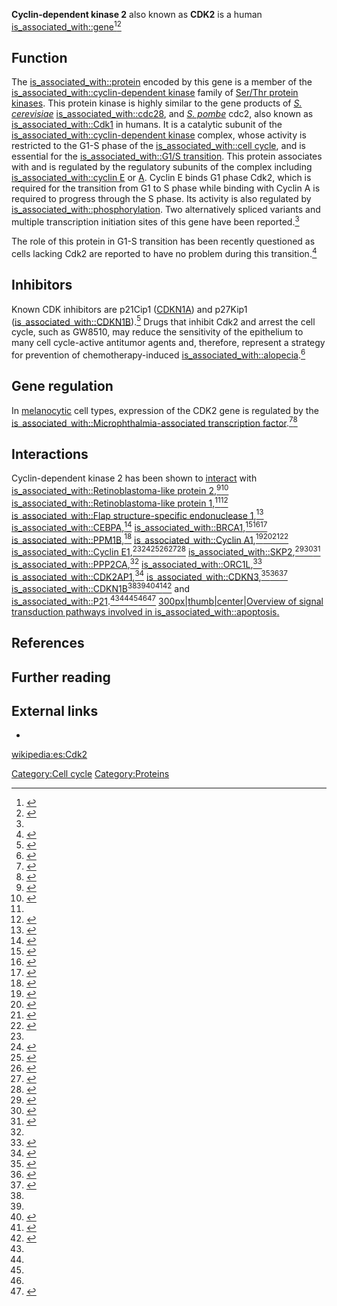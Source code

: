 {{Mirrored | {{PAGENAME}} }}
{{PBB|geneid=1017}}
'''Cyclin-dependent kinase 2''' also known as '''CDK2''' is a human [[is_associated_with::gene]]<ref name="pmid1653904">{{cite journal | author = Tsai LH, Harlow E, Meyerson M | title = Isolation of the human cdk2 gene that encodes the cyclin A- and adenovirus E1A-associated p33 kinase | journal = Nature | volume = 353 | issue = 6340 | pages = 174–7 | year = 1991 | month = September | pmid = 1653904 | doi = 10.1038/353174a0 | url =  }}</ref><ref name = "entrez">{{Cite web| title = Entrez Gene: CDK2 cyclin-dependent kinase 2| url = http://www.ncbi.nlm.nih.gov/sites/entrez?Db=gene&Cmd=ShowDetailView&TermToSearch=1017| accessdate = }}</ref>

==Function==
The [[is_associated_with::protein]] encoded by this gene is a member of the [[is_associated_with::cyclin-dependent kinase]] family of [[is_associated_with::serine/threonine-specific protein kinase|Ser/Thr protein kinases]]. This protein kinase is highly similar to the gene products of ''[[is_associated_with::Saccharomyces cerevisiae|S. cerevisiae]]'' [[is_associated_with::cdc28]], and ''[[is_associated_with::Schizosaccharomyces pombe|S. pombe]]'' cdc2, also known as [[is_associated_with::Cdk1]] in humans. It is a catalytic subunit of the [[is_associated_with::cyclin-dependent kinase]] complex, whose activity is restricted to the G1-S phase of the [[is_associated_with::cell cycle]], and is essential for the [[is_associated_with::G1/S transition]]. This protein associates with and is regulated by the regulatory subunits of the complex including [[is_associated_with::cyclin E]] or [[is_associated_with::cyclin A|A]]. Cyclin E binds G1 phase Cdk2, which is required for the transition from G1 to S phase while binding with Cyclin A is required to progress through the S phase.
Its activity is also regulated by [[is_associated_with::phosphorylation]].
Two alternatively spliced variants and multiple transcription initiation sites of this gene have been reported.<ref name = "entrez"/>

The role of this protein in G1-S transition has been recently questioned as cells lacking Cdk2 are reported to have no problem during this transition.<ref>{{cite journal |author=Berthet C, Aleem E, Coppola V, Tessarollo L, Kaldis P |title=Cdk2 knockout mice are viable |journal=Curr. Biol. |volume=13 |issue=20 |pages=1775–85 |year=2003 |month=October |pmid=14561402 |doi= 10.1016/j.cub.2003.09.024|url=http://linkinghub.elsevier.com/retrieve/pii/S0960982203006936}}</ref>

==Inhibitors==
Known CDK inhibitors are p21Cip1 ([[is_associated_with::p21|CDKN1A]]) and p27Kip1 ([[is_associated_with::CDKN1B]]).<ref name="pmid9660939">{{cite journal | author = Levkau B, Koyama H, Raines EW, Clurman BE, Herren B, Orth K, Roberts JM, Ross R | title = Cleavage of p21Cip1/Waf1 and p27Kip1 mediates apoptosis in endothelial cells through activation of Cdk2: role of a caspase cascade | journal = Mol. Cell | volume = 1 | issue = 4 | pages = 553–63 | year = 1998 | month = March | pmid = 9660939 | doi = 10.1016/S1097-2765(00)80055-6 | url =   }}</ref> Drugs that inhibit Cdk2 and arrest the cell cycle, such as GW8510, may reduce the sensitivity of the epithelium to many cell cycle-active antitumor agents and, therefore, represent a strategy for prevention of chemotherapy-induced [[is_associated_with::alopecia]].<ref name="pmid11141566">{{cite journal | author = Davis ST, Benson BG, Bramson HN, Chapman DE, Dickerson SH, Dold KM, Eberwein DJ, Edelstein M, Frye SV, Gampe Jr RT, Griffin RJ, Harris PA, Hassell AM, Holmes WD, Hunter RN, Knick VB, Lackey K, Lovejoy B, Luzzio MJ, Murray D, Parker P, Rocque WJ, Shewchuk L, Veal JM, Walker DH, Kuyper LF | title = Prevention of chemotherapy-induced alopecia in rats by CDK inhibitors | journal = Science | volume = 291 | issue = 5501 | pages = 134–7 | year = 2001 | month = January | pmid = 11141566 | doi = 10.1126/science.291.5501.134 | url =  }}</ref>

==Gene regulation==
In [[is_associated_with::melanocyte|melanocytic]] cell types, expression of the CDK2 gene is regulated by the [[is_associated_with::Microphthalmia-associated transcription factor]].<ref name="pmid15607961">{{cite journal | author = Du J, Widlund HR, Horstmann MA, ''et al.'' | title = Critical role of CDK2 for melanoma growth linked to its melanocyte-specific transcriptional regulation by MITF | journal = Cancer Cell | volume = 6 | issue = 6 | pages = 565–76 | year = 2004 | pmid = 15607961 | doi = 10.1016/j.ccr.2004.10.014 }}</ref><ref name="pmidunknown">{{cite journal | author = Hoek KS, Schlegel NC, Eichhoff OM, ''et al.'' | title = Novel MITF targets identified using a two-step DNA microarray strategy | journal = Pigment Cell Melanoma Res. | volume = 21 | issue = 6 | pages = 665–76 | year = 2008 | pmid = 19067971| doi = 10.1111/j.1755-148X.2008.00505.x }}</ref>

==Interactions==
Cyclin-dependent kinase 2 has been shown to [[is_associated_with::Protein-protein interaction|interact]] with [[is_associated_with::Retinoblastoma-like protein 2]],<ref name=pmid9891079>{{cite journal |last=Shanahan |first=F |authorlink= |coauthors=Seghezzi W, Parry D, Mahony D, Lees E |year=[[is_associated_with::1999]]|month=Feb. |title=Cyclin E Associates with BAF155 and BRG1, Components of the Mammalian SWI-SNF Complex, and Alters the Ability of BRG1 To Induce Growth Arrest |journal=Mol. Cell. Biol. |volume=19 |issue=2 |pages=1460–9 |publisher= |location = UNITED STATES| issn = 0270-7306| pmid = 9891079 | bibcode = | oclc =| id = | url = | language = | format = | accessdate = | laysummary = | laysource = | laydate = | quote = | pmc = 116074 }}</ref><ref name=pmid9188854>{{cite journal |last=Lacy |first=S |authorlink= |coauthors=Whyte P |year=[[is_associated_with::1997]]|month=May. |title=Identification of a p130 domain mediating interactions with cyclin A/cdk 2 and cyclin E/cdk 2 complexes |journal=Oncogene |volume=14 |issue=20 |pages=2395–406 |publisher= |location = ENGLAND| issn = 0950-9232| pmid = 9188854 |doi = 10.1038/sj.onc.1201085 | bibcode = | oclc =| id = | url = | language = | format = | accessdate = | laysummary = | laysource = | laydate = | quote = }}</ref> [[is_associated_with::Retinoblastoma-like protein 1]],<ref name=pmid9891079/><ref name=pmid11884610>{{cite journal |last=Leng |first=Xiaohong |authorlink= |coauthors=Noble Martin, Adams Peter D, Qin Jun, Harper J Wade |year=[[is_associated_with::2002]]|month=Apr. |title=Reversal of Growth Suppression by p107 via Direct Phosphorylation by Cyclin D1/Cyclin-Dependent Kinase 4 |journal=Mol. Cell. Biol. |volume=22 |issue=7 |pages=2242–54 |publisher= |location = United States| issn = 0270-7306| pmid = 11884610 | bibcode = | oclc =| id = | url = | language = | format = | accessdate = | laysummary = | laysource = | laydate = | quote = | doi = 10.1128/MCB.22.7.2242-2254.2002 | pmc = 133692 }}</ref> [[is_associated_with::Flap structure-specific endonuclease 1]],<ref name=pmid12853968>{{cite journal |last=Henneke |first=Ghislaine |authorlink= |coauthors=Koundrioukoff Stéphane, Hübscher Ulrich |year=[[is_associated_with::2003]]|month=Jul. |title=Phosphorylation of human Fen1 by cyclin-dependent kinase modulates its role in replication fork regulation |journal=Oncogene |volume=22 |issue=28 |pages=4301–13 |publisher= |location = England| issn = 0950-9232| pmid = 12853968 |doi = 10.1038/sj.onc.1206606 | bibcode = | oclc =| id = | url = | language = | format = | accessdate = | laysummary = | laysource = | laydate = | quote = }}</ref> [[is_associated_with::CEBPA]],<ref name=pmid11684017>{{cite journal |last=Wang |first=H |authorlink= |coauthors=Iakova P, Wilde M, Welm A, Goode T, Roesler W J, Timchenko N A |year=[[is_associated_with::2001]]|month=Oct. |title=C/EBPalpha arrests cell proliferation through direct inhibition of Cdk2 and Cdk4 |journal=Mol. Cell |volume=8 |issue=4 |pages=817–28 |publisher= |location = United States| issn = 1097-2765| pmid = 11684017 | bibcode = | oclc =| id = | url = | language = | format = | accessdate = | laysummary = | laysource = | laydate = | quote = | doi = 10.1016/S1097-2765(01)00366-5 }}</ref> [[is_associated_with::BRCA1]],<ref name=pmid8764100>{{cite journal |last=Chen |first=Y |authorlink= |coauthors=Farmer A A, Chen C F, Jones D C, Chen P L, Lee W H |year=[[is_associated_with::1996]]|month=Jul. |title=BRCA1 is a 220-kDa nuclear phosphoprotein that is expressed and phosphorylated in a cell cycle-dependent manner |journal=Cancer Res. |volume=56 |issue=14 |pages=3168–72 |publisher= |location = UNITED STATES| issn = 0008-5472| pmid = 8764100 | bibcode = | oclc =| id = | url = | language = | format = | accessdate = | laysummary = | laysource = | laydate = | quote = }}</ref><ref name=pmid10373534>{{cite journal |last=Ruffner |first=H |authorlink= |coauthors=Jiang W, Craig A G, Hunter T, Verma I M |year=[[is_associated_with::1999]]|month=Jul. |title=BRCA1 Is Phosphorylated at Serine 1497 In Vivo at a Cyclin-Dependent Kinase 2 Phosphorylation Site |journal=Mol. Cell. Biol. |volume=19 |issue=7 |pages=4843–54 |publisher= |location = UNITED STATES| issn = 0270-7306| pmid = 10373534 | bibcode = | oclc =| id = | url = | language = | format = | accessdate = | laysummary = | laysource = | laydate = | quote = | pmc = 84283 }}</ref><ref name=pmid9244350>{{cite journal |last=Wang |first=H |authorlink= |coauthors=Shao N, Ding Q M, Cui J, Reddy E S, Rao V N |year=[[is_associated_with::1997]]|month=Jul. |title=BRCA1 proteins are transported to the nucleus in the absence of serum and splice variants BRCA1a, BRCA1b are tyrosine phosphoproteins that associate with E2F, cyclins and cyclin dependent kinases |journal=Oncogene |volume=15 |issue=2 |pages=143–57 |publisher= |location = ENGLAND| issn = 0950-9232| pmid = 9244350 |doi = 10.1038/sj.onc.1201252 | bibcode = | oclc =| id = | url = | language = | format = | accessdate = | laysummary = | laysource = | laydate = | quote = }}</ref> [[is_associated_with::PPM1B]],<ref name=pmid10934208>{{cite journal |last=Cheng |first=A |authorlink= |coauthors=Kaldis P, Solomon M J |year=[[is_associated_with::2000]]|month=Nov. |title=Dephosphorylation of human cyclin-dependent kinases by protein phosphatase type 2C alpha and beta 2 isoforms |journal=J. Biol. Chem. |volume=275 |issue=44 |pages=34744–9 |publisher= |location = UNITED STATES| issn = 0021-9258| pmid = 10934208 |doi = 10.1074/jbc.M006210200 | bibcode = | oclc =| id = | url = | language = | format = | accessdate = | laysummary = | laysource = | laydate = | quote = }}</ref> [[is_associated_with::Cyclin A1]],<ref name=pmid8565853>{{cite journal |last=Sweeney |first=C |authorlink= |coauthors=Murphy M, Kubelka M, Ravnik S E, Hawkins C F, Wolgemuth D J, Carrington M |year=[[is_associated_with::1996]]|month=Jan. |title=A distinct cyclin A is expressed in germ cells in the mouse |journal=Development |volume=122 |issue=1 |pages=53–64 |publisher= |location = ENGLAND| issn = 0950-1991| pmid = 8565853 | bibcode = | oclc =| id = | url = | language = | format = | accessdate = | laysummary = | laysource = | laydate = | quote = }}</ref><ref name=pmid9041194>{{cite journal |last=Yang |first=R |authorlink= |coauthors=Morosetti R, Koeffler H P |year=[[is_associated_with::1997]]|month=Mar. |title=Characterization of a second human cyclin A that is highly expressed in testis and in several leukemic cell lines |journal=Cancer Res. |volume=57 |issue=5 |pages=913–20 |publisher= |location = UNITED STATES| issn = 0008-5472| pmid = 9041194 | bibcode = | oclc =| id = | url = | language = | format = | accessdate = | laysummary = | laysource = | laydate = | quote = }}</ref><ref name=pmid11264176>{{cite journal |last=Müller-Tidow |first=C |authorlink= |coauthors=Wang W, Idos G E, Diederichs S, Yang R, Readhead C, Berdel W E, Serve H, Saville M, Watson R, Koeffler H P |year=[[is_associated_with::2001]]|month=Apr. |title=Cyclin A1 directly interacts with B-myb and cyclin A1/cdk2 phosphorylate B-myb at functionally important serine and threonine residues: tissue-specific regulation of B-myb function |journal=Blood |volume=97 |issue=7 |pages=2091–7 |publisher= |location = United States| issn = 0006-4971| pmid = 11264176 | bibcode = | oclc =| id = | url = | language = | format = | accessdate = | laysummary = | laysource = | laydate = | quote = | doi = 10.1182/blood.V97.7.2091 }}</ref><ref name=pmid10559988>{{cite journal |last=Brown |first=N R |authorlink= |coauthors=Noble M E, Endicott J A, Johnson L N |year=[[is_associated_with::1999]]|month=Nov. |title=The structural basis for specificity of substrate and recruitment peptides for cyclin-dependent kinases |journal=Nat. Cell Biol. |volume=1 |issue=7 |pages=438–43 |publisher= |location = England| issn = 1465-7392| pmid = 10559988 |doi = 10.1038/15674 | bibcode = | oclc =| id = | url = | language = | format = | accessdate = | laysummary = | laysource = | laydate = | quote = }}</ref> [[is_associated_with::Cyclin E1]],<ref name=pmid9891079/><ref name=pmid12839982>{{cite journal |last=McKenzie |first=Pamela P |authorlink= |coauthors=Danks Mary K, Kriwacki Richard W, Harris Linda C |year=[[is_associated_with::2003]]|month=Jul. |title=P21Waf1/Cip1 dysfunction in neuroblastoma: a novel mechanism of attenuating G0-G1 cell cycle arrest |journal=Cancer Res. |volume=63 |issue=13 |pages=3840–4 |publisher= |location = United States| issn = 0008-5472| pmid = 12839982 | bibcode = | oclc =| id = | url = | language = | format = | accessdate = | laysummary = | laysource = | laydate = | quote = }}</ref><ref name=pmid1388288>{{cite journal |last=Koff |first=A |authorlink= |coauthors=Giordano A, Desai D, Yamashita K, Harper J W, Elledge S, Nishimoto T, Morgan D O, Franza B R, Roberts J M |year=[[is_associated_with::1992]]|month=Sep. |title=Formation and activation of a cyclin E-cdk2 complex during the G1 phase of the human cell cycle |journal=[[is_associated_with::Science (journal)|Science]] |volume=257 |issue=5077 |pages=1689–94 |publisher= |location = UNITED STATES| issn = 0036-8075| pmid = 1388288 | bibcode = | oclc =| id = | url = | language = | format = | accessdate = | laysummary = | laysource = | laydate = | quote = | doi = 10.1126/science.1388288 }}</ref><ref name=pmid15004009>{{cite journal |last=Mayer |first=Christine |authorlink= |coauthors=Zhao Jian, Yuan Xuejun, Grummt Ingrid |year=[[is_associated_with::2004]]|month=Feb. |title=mTOR-dependent activation of the transcription factor TIF-IA links rRNA synthesis to nutrient availability |journal=Genes Dev. |volume=18 |issue=4 |pages=423–34 |publisher= |location = United States| issn = 0890-9369| pmid = 15004009 |doi = 10.1101/gad.285504 | bibcode = | oclc =| id = | url = | language = | format = | accessdate = | laysummary = | laysource = | laydate = | quote = | pmc = 359396 }}</ref><ref name=pmid12529437>{{cite journal |last=Connor |first=Michael K |authorlink= |coauthors=Kotchetkov Rouslan, Cariou Sandrine, Resch Ansgar, Lupetti Rafaella, Beniston Richard G, Melchior Frauke, Hengst Ludger, Slingerland Joyce M |year=[[is_associated_with::2003]]|month=Jan. |title=CRM1/Ran-Mediated Nuclear Export of p27Kip1 Involves a Nuclear Export Signal and Links p27 Export and Proteolysis |journal=Mol. Biol. Cell |volume=14 |issue=1 |pages=201–13 |publisher= |location = United States| issn = 1059-1524| pmid = 12529437 |doi = 10.1091/mbc.E02-06-0319 | bibcode = | oclc =| id = | url = | language = | format = | accessdate = | laysummary = | laysource = | laydate = | quote = | pmc = 140238 }}</ref><ref name=pmid10827081>{{cite journal |last=Boudrez |first=A |authorlink= |coauthors=Beullens M, Groenen P, Van Eynde A, Vulsteke V, Jagiello I, Murray M, Krainer A R, Stalmans W, Bollen M |year=[[is_associated_with::2000]]|month=Aug. |title=NIPP1-mediated interaction of protein phosphatase-1 with CDC5L, a regulator of pre-mRNA splicing and mitotic entry |journal=J. Biol. Chem. |volume=275 |issue=33 |pages=25411–7 |publisher= |location = UNITED STATES| issn = 0021-9258| pmid = 10827081 |doi = 10.1074/jbc.M001676200 | bibcode = | oclc =| id = | url = | language = | format = | accessdate = | laysummary = | laysource = | laydate = | quote = }}</ref> [[is_associated_with::SKP2]],<ref name=pmid15355997>{{cite journal |last=Rosner |first=Margit |authorlink= |coauthors=Hengstschläger Markus |year=[[is_associated_with::2004]]|month=Nov. |title=Tuberin binds p27 and negatively regulates its interaction with the SCF component Skp2 |journal=J. Biol. Chem. |volume=279 |issue=47 |pages=48707–15 |publisher= |location = United States| issn = 0021-9258| pmid = 15355997 |doi = 10.1074/jbc.M405528200 | bibcode = | oclc =| id = | url = | language = | format = | accessdate = | laysummary = | laysource = | laydate = | quote = }}</ref><ref name=pmid10559858>{{cite journal |last=Marti |first=A |authorlink= |coauthors=Wirbelauer C, Scheffner M, Krek W |year=[[is_associated_with::1999]]|month=May. |title=Interaction between ubiquitin-protein ligase SCFSKP2 and E2F-1 underlies the regulation of E2F-1 degradation |journal=Nat. Cell Biol. |volume=1 |issue=1 |pages=14–9 |publisher= |location = ENGLAND| issn = 1465-7392| pmid = 10559858 |doi = 10.1038/8984 | bibcode = | oclc =| id = | url = | language = | format = | accessdate = | laysummary = | laysource = | laydate = | quote = }}</ref><ref name=pmid9858587>{{cite journal |last=Yam |first=C H |authorlink= |coauthors=Ng R W, Siu W Y, Lau A W, Poon R Y |year=[[is_associated_with::1999]]|month=Jan. |title=Regulation of Cyclin A-Cdk2 by SCF Component Skp1 and F-Box Protein Skp2 |journal=Mol. Cell. Biol. |volume=19 |issue=1 |pages=635–45 |publisher= |location = UNITED STATES| issn = 0270-7306| pmid = 9858587 | bibcode = | oclc =| id = | url = | language = | format = | accessdate = | laysummary = | laysource = | laydate = | quote = | pmc = 83921 }}</ref> [[is_associated_with::PPP2CA]],<ref name=pmid10934208/> [[is_associated_with::ORC1L]],<ref name=pmid11931757>{{cite journal |last=Méndez |first=Juan |authorlink= |coauthors=Zou-Yang X Helena, Kim So-Young, Hidaka Masumi, Tansey William P, Stillman Bruce |year=[[is_associated_with::2002]]|month=Mar. |title=Human origin recognition complex large subunit is degraded by ubiquitin-mediated proteolysis after initiation of DNA replication |journal=Mol. Cell |volume=9 |issue=3 |pages=481–91 |publisher= |location = United States| issn = 1097-2765| pmid = 11931757 | bibcode = | oclc =| id = | url = | language = | format = | accessdate = | laysummary = | laysource = | laydate = | quote = | doi = 10.1016/S1097-2765(02)00467-7 }}</ref> [[is_associated_with::CDK2AP1]],<ref name=pmid10938106>{{cite journal |last=Shintani |first=S |authorlink= |coauthors=Ohyama H, Zhang X, McBride J, Matsuo K, Tsuji T, Hu M G, Hu G, Kohno Y, Lerman M, Todd R, Wong D T |year=[[is_associated_with::2000]]|month=Sep. |title=p12DOC-1 Is a Novel Cyclin-Dependent Kinase 2-Associated Protein |journal=Mol. Cell. Biol. |volume=20 |issue=17 |pages=6300–7 |publisher= |location = UNITED STATES| issn = 0270-7306| pmid = 10938106 | bibcode = | oclc =| id = | url = | language = | format = | accessdate = | laysummary = | laysource = | laydate = | quote = | doi = 10.1128/MCB.20.17.6300-6307.2000 | pmc = 86104 }}</ref> [[is_associated_with::CDKN3]],<ref name=pmid12745075>{{cite journal |last=Yeh |first=Chau-Ting |authorlink= |coauthors=Lu Su-Chuan, Chao Chung-Hao, Chao Mei-Ling |year=[[is_associated_with::2003]]|month=May. |title=Abolishment of the interaction between cyclin-dependent kinase 2 and Cdk-associated protein phosphatase by a truncated KAP mutant |journal=Biochem. Biophys. Res. Commun. |volume=305 |issue=2 |pages=311–4 |publisher= |location = United States| issn = 0006-291X| pmid = 12745075 | bibcode = | oclc =| id = | url = | language = | format = | accessdate = | laysummary = | laysource = | laydate = | quote = | doi = 10.1016/S0006-291X(03)00757-5 }}</ref><ref name=pmid8127873>{{cite journal |last=Hannon |first=G J |authorlink= |coauthors=Casso D, Beach D |year=[[is_associated_with::1994]]|month=Mar. |title=KAP: a dual specificity phosphatase that interacts with cyclin-dependent kinases |journal=[[is_associated_with::PNAS|Proc. Natl. Acad. Sci. U.S.A.]] |volume=91 |issue=5 |pages=1731–5 |publisher= |location = UNITED STATES| issn = 0027-8424| pmid = 8127873 | bibcode = | oclc =| id = | url = | language = | format = | accessdate = | laysummary = | laysource = | laydate = | quote = | doi = 10.1073/pnas.91.5.1731 | pmc = 43237 }}</ref><ref name=pmid8242751>{{cite journal |last=Harper |first=J W |authorlink= |coauthors=Adami G R, Wei N, Keyomarsi K, Elledge S J |year=[[is_associated_with::1993]]|month=Nov. |title=The p21 Cdk-interacting protein Cip1 is a potent inhibitor of G1 cyclin-dependent kinases |journal=Cell |volume=75 |issue=4 |pages=805–16 |publisher= |location = UNITED STATES| issn = 0092-8674| pmid = 8242751 | bibcode = | oclc =| id = | url = | language = | format = | accessdate = | laysummary = | laysource = | laydate = | quote = | doi = 10.1016/0092-8674(93)90499-G }}</ref> [[is_associated_with::CDKN1B]]<ref name=pmid12529437/><ref name=pmid15355997/><ref name=pmid15619620>{{cite journal |last=Youn |first=Cha-Kyung |authorlink= |coauthors=Cho Hyun-Ju, Kim Soo-Hyun, Kim Hong-Beum, Kim Mi-Hwa, Chang In-Youb, Lee Jung-Sup, Chung Myung-Hee, Hahm Kyung-Soo, You Ho Jin |year=[[is_associated_with::2005]]|month=Feb. |title=Bcl-2 expression suppresses mismatch repair activity through inhibition of E2F transcriptional activity |journal=Nat. Cell Biol. |volume=7 |issue=2 |pages=137–47 |publisher= |location = England| issn = 1465-7392| pmid = 15619620 |doi = 10.1038/ncb1215 | bibcode = | oclc =| id = | url = | language = | format = | accessdate = | laysummary = | laysource = | laydate = | quote = }}</ref><ref name=pmid12972555>{{cite journal |last=Porter |first=Lisa A |authorlink= |coauthors=Kong-Beltran Monica, Donoghue Daniel J |year=[[is_associated_with::2003]]|month=Sep. |title=Spy1 Interacts with p27Kip1 to Allow G1/S Progression |journal=Mol. Biol. Cell |volume=14 |issue=9 |pages=3664–74 |publisher= |location = United States| issn = 1059-1524| pmid = 12972555 |doi = 10.1091/mbc.E02-12-0820 | bibcode = | oclc =| id = | url = | language = | format = | accessdate = | laysummary = | laysource = | laydate = | quote = | pmc = 196558 }}</ref><ref name=pmid12417722>{{cite journal |last=Law |first=Brian K |authorlink= |coauthors=Chytil Anna, Dumont Nancy, Hamilton Elizabeth G, Waltner-Law Mary E, Aakre Mary E, Covington Cassondra, Moses Harold L |year=[[is_associated_with::2002]]|month=Dec. |title=Rapamycin Potentiates Transforming Growth Factor β-Induced Growth Arrest in Nontransformed, Oncogene-Transformed, and Human Cancer Cells |journal=Mol. Cell. Biol. |volume=22 |issue=23 |pages=8184–98 |publisher= |location = United States| issn = 0270-7306| pmid = 12417722 | bibcode = | oclc =| id = | url = | language = | format = | accessdate = | laysummary = | laysource = | laydate = | quote = | doi = 10.1128/MCB.22.23.8184-8198.2002 | pmc = 134072 }}</ref> and [[is_associated_with::P21]].<ref name=pmid12839982/><ref name=pmid9858587/><ref name=pmid8242751/><ref name=pmid12417722/><ref name=pmid10878006>{{cite journal |last=Ono |first=T |authorlink= |coauthors=Kitaura H, Ugai H, Murata T, Yokoyama K K, Iguchi-Ariga S M, Ariga H |year=[[is_associated_with::2000]]|month=Oct. |title=TOK-1, a novel p21Cip1-binding protein that cooperatively enhances p21-dependent inhibitory activity toward CDK2 kinase |journal=J. Biol. Chem. |volume=275 |issue=40 |pages=31145–54 |publisher= |location = UNITED STATES| issn = 0021-9258| pmid = 10878006 |doi = 10.1074/jbc.M003031200 | bibcode = | oclc =| id = | url = | language = | format = | accessdate = | laysummary = | laysource = | laydate = | quote = }}</ref>
[[wikipedia:Image:Signal transduction v1.png|300px|thumb|center|Overview of signal transduction pathways involved in [[is_associated_with::apoptosis]].]]

==References==
{{Reflist}}

==Further reading==
{{Refbegin}}
{{PBB_Further_reading
| citations =
*{{Cite journal  | author=Kaldis P, Aleem E |title=Cell cycle sibling rivalry: Cdc2 vs. Cdk2 |journal=Cell Cycle |volume=4 |issue= 11 |pages= 1491–4 |year= 2007 |pmid= 16258277 |doi=10.4161/cc.4.11.2124  }}
*{{Cite journal  | author=Moore NL, Narayanan R, Weigel NL |title=CYCLIN DEPENDENT KINASE 2 AND THE REGULATION OF HUMAN PROGESTERONE RECEPTOR ACTIVITY |journal=Steroids |volume=72 |issue= 2 |pages= 202–9 |year= 2007 |pmid= 17207508 |doi= 10.1016/j.steroids.2006.11.025  | pmc=1950255 }}
}}
{{Refend}}
{{PDB Gallery|geneid=1017}}

==External links==
* {{MeshName|Cyclin-Dependent+Kinase+2}}

{{Cell cycle proteins}}

<!-- The PBB_Controls template provides controls for Protein Box Bot, please see Template:PBB_Controls for details. -->
{{PBB_Controls
| update_page = yes
| require_manual_inspection = no
| update_protein_box = yes
| update_summary = no
| update_citations = yes
}}

{{DEFAULTSORT:Cyclin-Dependent Kinase 2}}
[[Category:Cell cycle]]
[[Category:Proteins]]

[[wikipedia:es:Cdk2]]


{{GW+|gene|Rs2069414|Rs2069408}}
